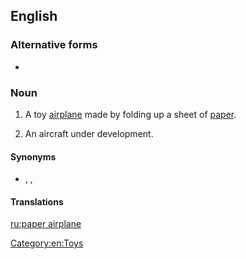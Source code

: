 {{also|paper-airplane}}
<!-- If you edit this page, please also edit "paper aeroplane" to keep these two pages in synch-->
==English==

===Alternative forms===
* {{l|en|paper aeroplane}} {{qualifier|British}}

===Noun===
{{en-noun|head=[[paper]] [[airplane]]}}

# {{lb|en|US}} A toy [[airplane]] made by folding up a sheet of [[paper]].
# {{lb|en|US|aeronautics}} An aircraft under development.

====Synonyms====
* {{l|en|paper flier}}, {{l|en|paper flyer}}, {{l|en|paper plane}}

====Translations====
{{trans-see|paper aeroplane}}

<!-- If you edit this page, please also edit "paper aeroplane" to keep these two pages in synch -->

[[Category:en:Toys]]

[[ru:paper airplane]]